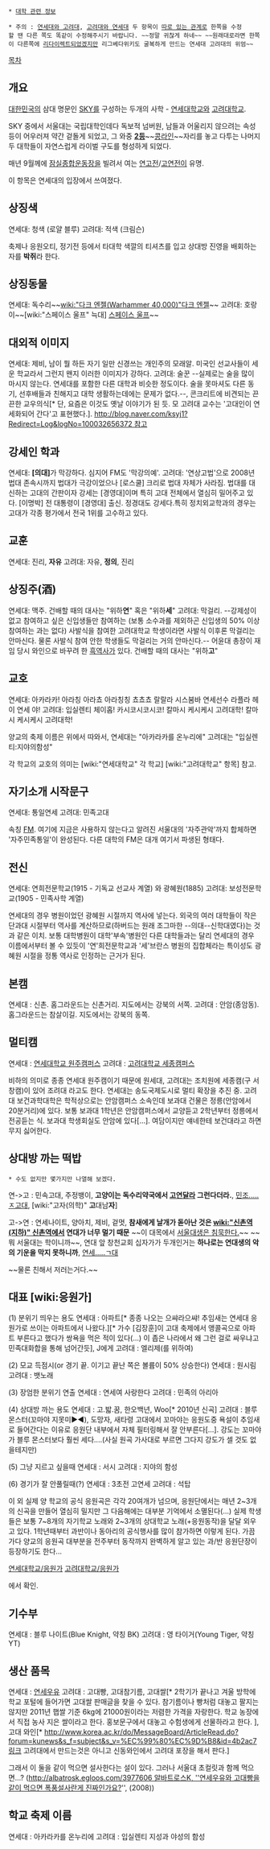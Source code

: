  * [[대학 관련 정보]]

 * 주의 : [[연세대와 고려대]], [[고려대와 연세대]] 두 항목이 [[나 먼저 원리|따로 있는 관계]]로 한쪽을 수정할 땐 다른 쪽도 똑같이 수정해주시기 바랍니다. ~~정말 귀찮게 하네~~ ~~원래대로라면 한쪽이 다른쪽에 [[리다이렉트]]되었겠지만 리그베다위키도 굴복하게 만드는 연세대 고려대의 위엄~~

[[목차]]

== 개요 ==
[[대한민국]]의 삼대 명문인 [[SKY(대학교)|SKY]]를 구성하는 두개의 사학 - [[연세대학교]]와 [[고려대학교]].

SKY 중에서 서울대는 국립대학인데다 독보적 넘버원, 남들과 어울리지 않으려는 속성 등이 어우러져 약간 겉돌게 되었고, 그 와중 '''[[2등]]'''~~[[콩라인]]~~자리를 놓고 다투는 나머지 두 대학들이 자연스럽게 라이벌 구도를 형성하게 되었다.

매년 9월께에 [[잠실종합운동장]]을 빌려서 여는 [[연고전]]/[[고연전]]이 유명.

이 항목은 연세대의 입장에서 쓰여졌다.

== 상징색 ==
연세대: 청색 (로얄 블루)
고려대: 적색 (크림슨)

축제나 응원오티, 정기전 등에서 타대학 색깔의 티셔츠를 입고 상대방 진영을 배회하는 자를 '''박쥐'''라 한다.
== 상징동물 ==
연세대: 독수리~~[[wiki:"다크 엔젤(Warhammer 40,000)"다크 엔젤]]~~
고려대: 호랑이~~[wiki:"스페이스 울프" 늑대] [[스페이스 울프]]~~
== 대외적 이미지 ==
연세대: 제비, 남이 뭘 하든 자기 일만 신경쓰는 개인주의 모래알. 미국인 선교사들이 세운 학교라서 그런지 왠지 이러한 이미지가 강하다.
고려대: 술꾼 --실제로는 술을 많이 마시지 않는다. 연세대를 포함한 다른 대학과 비슷한 정도이다. 술을 못마셔도 다른 동기, 선후배들과 친해지고 대학 생활하는데에는 문제가 없다.--, 콘크리트에 비견되는 끈끈한 교우의식[* 단, 요즘은 이것도 옛날 이야기가 된 듯. 모 고려대 교수는 '고대인이 연세화되어 간다'고 표현했다.].
[[http://blog.naver.com/ksyj1?Redirect=Log&logNo=100032656372 참고]]
== 강세인 학과 ==
연세대: '''[의대]'''가 막강하다. 심지어 FM도 '막강의예'. 
고려대: '연상고법'으로 2008년 법대 존속시까지 법대가 극강이었으나 [로스쿨] 크리로 법대 자체가 사라짐. 법대를 대신하는 고대의 간판이자 강세는 [경영대]이며 특히 고대 전체에서 열심히 밀어주고 있다. [이명박] 전 대통령이 [경영대] 출신. 정경대도 강세다.특히 정치외교학과의 경우는 고대가 각종 평가에서 전국 1위를 고수하고 있다.
== 교훈 ==
연세대: 진리, '''자유'''
고려대: 자유, '''정의''', 진리
== 상징주(酒) ==
연세대: 맥주. 건배할 때의 대사는 "위하'''연'''" 혹은 "위하'''세'''"
고려대: 막걸리. --강제성이 없고 참여하고 싶은 신입생들만 참여하는 (보통 소수과를 제외하곤 신입생의 50% 이상 참여하는 과는 없다) 사발식을 참여한 고려대학교 학생이라면 사발식 이후론 막걸리는 안마신다. 물론 사발식 참여 안한 학생들도 막걸리는 거의 안마신다.-- 어윤대 총장이 재임 당시 와인으로 바꾸려 한 [[흑역사]]가 있다. 건배할 때의 대사는 "위하'''고'''"
== 교호 ==
연세대: 아카라카! 아라칭 아라쵸 아라칭칭 쵸쵸쵸 랄랄라 시스붐바 연세선수 라플라 헤이 연세 야!
고려대: 입실렌티 체이홉! 카시코시코시코! 칼마시 케시케시 고려대학! 칼마시 케시케시 고려대학!

양교의 축제 이름은 위에서 따와서, 연세대는 "아카라카를 온누리에" 고려대는 "입실렌티:지야의함성"

각 학교의 교호의 의미는 [wiki:"연세대학교" 각 학교] [wiki:"고려대학교" 항목] 참고.
== 자기소개 시작문구 ==
연세대: 통일연세
고려대: 민족고대

속칭 [[FM(자기소개)|FM]]. 여기에 지금은 사용하지 않는다고 알려진 서울대의 '자주관악'까지 합체하면 '자주민족통일'이 완성된다. 다른 대학의 FM은 대개 여기서 파생된 형태다.
== 전신 ==
연세대: 연희전문학교(1915 - 기독교 선교사 계열) 와 광혜원(1885)
고려대: 보성전문학교(1905 - 민족사학 계열)

연세대의 경우 병원이었던 광혜원 시절까지 역사에 넣는다. 외국의 여러 대학들이 작은 단과대 시절부터 역사를 계산하므로(하버드는 원래 조그마한 --의대--신학대였다)는 것과 같은 이치. 보통 대학병원이 대학'부속'병원인 다른 대학들과는 달리 연세대의 경우 이름에서부터 볼 수 있듯이 '연'희전문학교과 '세'브란스 병원의 집합체라는 특이성도 광혜원 시절을 정통 역사로 인정하는 근거가 된다.
== 본캠 ==
연세대 : 신촌. 홈그라운드는 신촌거리. 지도에서는 강북의 서쪽.
고려대 : 안암(종암동). 홈그라운드는 참살이길. 지도에서는 강북의 동쪽.
== 멀티캠 ==
연세대 : [[연세대학교/원주캠퍼스|연세대학교 원주캠퍼스]]
고려대 : [[고려대학교 세종캠퍼스]]

비하의 의미로 종종 연세대 원주캠이기 때문에 원세대, 고려대는 조치원에 세종캠(구 서창캠)이 있어 조려대 라고도 한다. 연세대는 송도국제도시로 멀티 확장을 추진 중.
고려대 보건과학대학은 학적상으로는 안암캠퍼스 소속인데 보과대 건물은 정릉(안암에서 20분거리)에 있다. 보통 보과대 1학년은 안암캠퍼스에서 교양듣고 2학년부터 정릉에서 전공듣는 식. 보과대 학생회실도 안암에 있다[...].
여담이지만 얘네한테 보건대라고 하면 무지 싫어한다.
== 상대방 까는 떡밥 ==
 * 수도 없지만 몇가지만 나열해 보겠다.

연->고 : 민속고대, 주정뱅이, '''고양이는 독수리약국에서 [[연고|고연]]달라 그런다더라.''', [[고려대 의대생 성추행 사건|민조.....ㅈ고대]], [wiki:"고자(의학)" '''고'''대남'''자''']

고->연 : 연세나이트, 양아치, 제비, 겉멋, '''참새에게 날개가 돋아난 것은 [[wiki:"신촌역(지하)" 신촌역]]에서 연대가 너무 멀기 때문''' ~~이 대목에서 [[서울대입구역|서울대생은 침묵한다.]]~~ ~~뭐 서울대는 학이니까~~, 연대 앞 창천교회 십자가가 두개인거는 '''하나로는 연대생의 악의 기운을 막지 못하니까''', [[연세대#s-11.8|연세.....ㄱ대]]

~~물론 친해서 저러는거다.~~
== 대표 [wiki:응원가] ==
(1) 분위기 띄우는 용도
연세대 : 아파트[* 종종 나오는 으쌰라으쌰! 추임새는 연세대 응원가로 쓰이는 아파트에서 나왔다.][* 가수 [김장훈]이 고대 축제에서 앵콜곡으로 아파트 부른다고 했다가 쌍욕을 먹은 적이 있다(...) 이 좁은 나라에서 왜 그런 걸로 싸우냐고 민족대화합을 통해 넘어간듯], J에게
고려대 : 엘리제(를 위하여)

(2) 모교 득점시(or 경기 끝. 이기고 끝난 쪽은 볼륨이 50% 상승한다)
연세대 : 원시림
고려대 : 뱃노래

(3) 장엄한 분위기 연출
연세대 : 연세여 사랑한다
고려대 : 민족의 아리아

(4) 상대방 까는 용도
연세대 : 고.밟.꿈, 한오백년, Woo[* 2010년 신곡]
고려대 : 블루 몬스터(꼬마야 지못미▶◀), 도망자, 새타령
고대에서 꼬마야는 응원도중 욕설이 추임새로 들어간다는 이유로 응원단 내부에서 자체 필터링해서 잘 안부른다[...]. 강도는 꼬마야가 블루 몬스터보다 훨씬 세다....(사실 원곡 가사대로 부르면 그다지 강도가 셀 것도 없을테지만)

(5) 그냥 지르고 싶을때
연세대 : 서시
고려대 : 지야의 함성

(6) 경기가 잘 안풀릴때(?)
연세대 : 3초전 고연세
고려대 : 석탑

이 외 실제 양 학교의 공식 응원곡은 각각 20여개가 넘으며, 응원단에서는 매년 2~3개의 신곡을 만들어 열심히 밀지만 그 다음해에는 대부분 기억에서 소멸된다(...) 실제 학생들은 보통 7~8개의 자기학교 노래와 2~3개의 상대학교 노래(+응원동작)을 달달 외우고 있다. 1학년때부터 과반이나 동아리의 공식행사를 많이 참가하면 이렇게 된다. 가끔 가다 양교의 응원곡 대부분을 전주부터 동작까지 완벽하게 알고 있는 과/반 응원단장이 등장하기도 한다...

[[연세대학교/응원가]]
[[고려대학교/응원가]]

에서 확인.
== 기수부 ==
연세대 : 블루 나이트(Blue Knight, 약칭 BK)
고려대 : 영 타이거(Young Tiger, 약칭 YT)
== 생산 품목 ==
연세대 : [[연세우유]]
고려대 : 고대빵, 고대참기름, 고대쌀[* 2학기가 끝나고 겨울 방학에 학교 포털에 들어가면 고대쌀 판매글을 찾을 수 있다. 참기름이나 빵처럼 대놓고 팔지는 않지만 2011년 햅쌀 기준 6kg에 21000원이라는 저렴한 가격을 자랑한다. 학교 농장에서 직접 농사 지은 쌀이라고 한다. 홍보문구에서 대놓고 수험생에게 선물하라고 한다. ], 고대 와인[* [[http://www.korea.ac.kr/do/MessageBoard/ArticleRead.do?forum=kunews&s_f=subject&s_v=%EC%99%80%EC%9D%B8&id=4b2ac7 링크]] 고려대에서 만드는것은 아니고 신동와인에서 고려대 포장을 해서 판다.]

그래서 이 둘을 같이 먹으면 설사한다는 설이 있다. 그러나 서울대 초컬릿과 함께 먹으면...?
([[http://albatrosk.egloos.com/3977606 알바트로스K, ''연세우유와 고대빵을 같이 먹으면 폭풍설사란게 진짜인가요?]]'', (2008))

== 학교 축제 이름 ==
연세대 : 아카라카를 온누리에
고려대 : 입실렌티 지성과 야성의 함성
